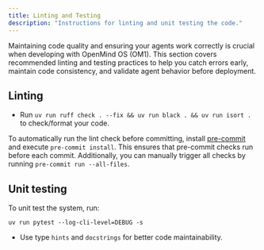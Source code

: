 ```yaml
---
title: Linting and Testing
description: "Instructions for linting and unit testing the code."
---
```


Maintaining code quality and ensuring your agents work correctly is crucial when developing with OpenMind OS (OM1). This section covers recommended linting and testing practices to help you catch errors early, maintain code consistency, and validate agent behavior before deployment.

## Linting

* Run `uv run ruff check . --fix && uv run black . && uv run isort .` to check/format your code.

<Tip>To automatically run the lint check before committing, install [pre-commit](https://pre-commit.com/) and execute `pre-commit install`. This ensures that pre-commit checks run before each commit. Additionally, you can manually trigger all checks by running `pre-commit run --all-files`.</Tip>

## Unit testing 

To unit test the system, run:
```
uv run pytest --log-cli-level=DEBUG -s
```

* Use type `hints` and `docstrings` for better code maintainability.